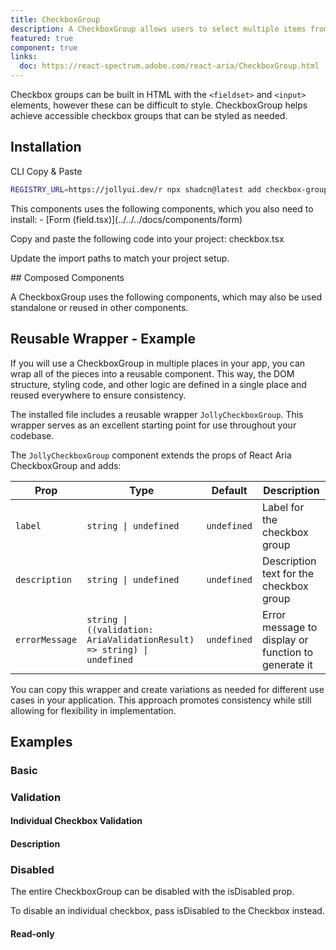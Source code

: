 ```yaml
---
title: CheckboxGroup
description: A CheckboxGroup allows users to select multiple items from a list of options.
featured: true
component: true
links:
  doc: https://react-spectrum.adobe.com/react-aria/CheckboxGroup.html
---
```


Checkbox groups can be built in HTML with the `<fieldset>` and `<input>` elements, however these can be difficult to style. CheckboxGroup helps achieve accessible checkbox groups that can be styled as needed.

<ComponentPreview name="checkbox-group-demo" />

## Installation

<Tabs defaultValue="cli">

<TabsList>
  <TabsTrigger value="cli">CLI</TabsTrigger>
  <TabsTrigger value="manual">Copy & Paste</TabsTrigger>
</TabsList>

<TabsContent value="cli">

```bash
REGISTRY_URL=https://jollyui.dev/r npx shadcn@latest add checkbox-group
```

</TabsContent>

<TabsContent value="manual">

<Steps>

<Step>
  This components uses the following components, which you also need to install:
  - [Form (field.tsx)](../../../docs/components/form)
</Step>

<Step>Copy and paste the following code into your project: checkbox.tsx</Step>

<ComponentSource name="checkbox" />

<Step>Update the import paths to match your project setup.</Step>

</Steps>

</TabsContent>

</Tabs>
## Composed Components

A CheckboxGroup uses the following components, which may also be used standalone or reused in other components.

<ComponentCards>
  <ComponentCard component="label" />
  <ComponentCard component="checkbox" />
</ComponentCards>

## Reusable Wrapper - Example

If you will use a CheckboxGroup in multiple places in your app, you can wrap all of the pieces into a reusable component. This way, the DOM structure, styling code, and other logic are defined in a single place and reused everywhere to ensure consistency.

The installed file includes a reusable wrapper `JollyCheckboxGroup`. This wrapper serves as an excellent starting point for use throughout your codebase.

<ComponentPreview name="checkbox-group-reusable" />

The `JollyCheckboxGroup` component extends the props of React Aria CheckboxGroup and adds:

| Prop           | Type                                                                    | Default     | Description                                         |
| -------------- | ----------------------------------------------------------------------- | ----------- | --------------------------------------------------- |
| `label`        | `string \| undefined`                                                   | `undefined` | Label for the checkbox group                        |
| `description`  | `string \| undefined`                                                   | `undefined` | Description text for the checkbox group             |
| `errorMessage` | `string \| ((validation: AriaValidationResult) => string) \| undefined` | `undefined` | Error message to display or function to generate it |

You can copy this wrapper and create variations as needed for different use cases in your application. This approach promotes consistency while still allowing for flexibility in implementation.

## Examples

### Basic

<ComponentPreview name="checkbox-group-demo" />

### Validation

<ComponentPreview name="checkbox-group-validation" />

#### Individual Checkbox Validation

<ComponentPreview name="checkbox-group-individual-validation" />

#### Description

<ComponentPreview name="checkbox-group-description" />

### Disabled

The entire CheckboxGroup can be disabled with the isDisabled prop.

<ComponentPreview name="checkbox-group-disabled" />

To disable an individual checkbox, pass isDisabled to the Checkbox instead.

<ComponentPreview name="checkbox-group-disabled-individual" />

#### Read-only

<ComponentPreview name="checkbox-group-readonly" />
